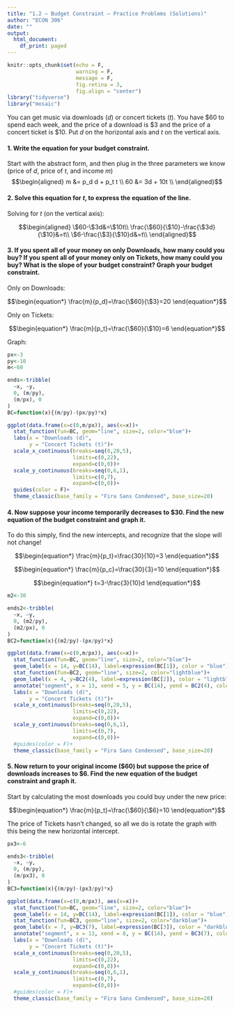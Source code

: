 ```yaml
---
title: "1.2 — Budget Constraint — Practice Problems (Solutions)"
author: "ECON 306"
date: ""
output:
  html_document:
    df_print: paged
---
```


```r
knitr::opts_chunk$set(echo = F,
                      warning = F,
                      message = F,
                      fig.retina = 3,
                      fig.align = "center")
library("tidyverse")
library("mosaic")

```

You can get music via downloads ($d$) or concert tickets ($t$). You have $60 to spend each week, and the price of a download is $3 and the price of a concert ticket is $10. Put $d$ on the horizontal axis and $t$ on the vertical axis.

#### 1. Write the equation for your budget constraint.

Start with the abstract form, and then plug in the three parameters we know (price of $d$, price of $t$, and income $m)$
$$\begin{aligned}
m &= p_d d + p_t t \\
60 &= 3d + 10t \\
\end{aligned}$$

#### 2. Solve this equation for $t$, to express the equation of the line.

Solving for $t$ (on the vertical axis):

$$\begin{aligned}
\$60-\$3d&=\$10t\\
	\frac{\$60}{\$10}-\frac{\$3d}{\$10}&=t\\
	\$6-\frac{\$3}{\$10}d&=t\\
\end{aligned}$$
	
#### 3. If you spent all of your money on only Downloads, how many could you buy? If you spent all of your money only on Tickets, how many could you buy? What is the slope of your budget constraint? Graph your budget constraint.

Only on Downloads: 

$$\begin{equation*}
	\frac{m}{p_d}=\frac{\$60}{\$3}=20	
	\end{equation*}$$

Only on Tickets:

$$\begin{equation*}
	\frac{m}{p_t}=\frac{\$60}{\$10}=6	
	\end{equation*}$$

Graph:

```r
px<-3
py<-10
m<-60

ends<-tribble(
  ~x, ~y,
  0, (m/py),
  (m/px), 0
)
BC=function(x){(m/py)-(px/py)*x}
```

```r
ggplot(data.frame(x=c(0,m/px)), aes(x=x))+
  stat_function(fun=BC, geom="line", size=2, color="blue")+
  labs(x = "Downloads (d)",
       y = "Concert Tickets (t)")+
  scale_x_continuous(breaks=seq(0,20,5),
                     limits=c(0,22),
                     expand=c(0,0))+
  scale_y_continuous(breaks=seq(0,6,1),
                     limits=c(0,7),
                     expand=c(0,0))+
  guides(color = F)+
  theme_classic(base_family = "Fira Sans Condensed", base_size=20)
```

#### 4. Now suppose your income temporarily decreases to $30. Find the new equation of the budget constraint and graph it.

To do this simply, find the new intercepts, and recognize that the slope will not change! 

$$\begin{equation*}
\frac{m}{p_t}=\frac{30}{10}=3 
\end{equation*}$$

$$\begin{equation*}
\frac{m}{p_c}=\frac{30}{3}=10	
\end{equation*}$$

$$\begin{equation*}
t=3-\frac{3}{10}d	
\end{equation*}$$


```r
m2<-30

ends2<-tribble(
  ~x, ~y,
  0, (m2/py),
  (m2/px), 0
)
BC2=function(x){(m2/py)-(px/py)*x}
```

```r
ggplot(data.frame(x=c(0,m/px)), aes(x=x))+
  stat_function(fun=BC, geom="line", size=2, color="blue")+
  geom_label(x = 14, y=BC(14), label=expression(BC[1]), color = "blue")+
  stat_function(fun=BC2, geom="line", size=2, color="lightblue")+
  geom_label(x = 4, y=BC2(4), label=expression(BC[2]), color = "lightblue")+
  annotate("segment", x = 13, xend = 5, y = BC(14), yend = BC2(4), colour = "black", size=2, alpha=1, arrow=arrow(length=unit(0.5,"cm"), ends="last", type="closed"))+
  labs(x = "Downloads (d)",
       y = "Concert Tickets (t)")+
  scale_x_continuous(breaks=seq(0,20,5),
                     limits=c(0,22),
                     expand=c(0,0))+
  scale_y_continuous(breaks=seq(0,6,1),
                     limits=c(0,7),
                     expand=c(0,0))+
  #guides(color = F)+
  theme_classic(base_family = "Fira Sans Condensed", base_size=20)
```

#### 5. Now return to your original income ($60) but suppose the price of downloads increases to $6. Find the new equation of the budget constraint and graph it.

Start by calculating the most downloads you could buy under the new price:

$$\begin{equation*}
	\frac{m}{p_t}=\frac{\$60}{\$6}=10	
	\end{equation*}$$

The price of Tickets hasn't changed, so all we do is rotate the graph with this being the new horizontal intercept.

```r
px3<-6

ends3<-tribble(
  ~x, ~y,
  0, (m/py),
  (m/px3), 0
)
BC3=function(x){(m/py)-(px3/py)*x}
```

```r
ggplot(data.frame(x=c(0,m/px)), aes(x=x))+
  stat_function(fun=BC, geom="line", size=2, color="blue")+
  geom_label(x = 14, y=BC(14), label=expression(BC[1]), color = "blue")+
  stat_function(fun=BC3, geom="line", size=2, color="darkblue")+
  geom_label(x = 7, y=BC3(7), label=expression(BC[3]), color = "darkblue")+
  annotate("segment", x = 13, xend = 8, y = BC(14), yend = BC3(7), colour = "black", size=2, alpha=1, arrow=arrow(length=unit(0.5,"cm"), ends="last", type="closed"))+
  labs(x = "Downloads (d)",
       y = "Concert Tickets (t)")+
  scale_x_continuous(breaks=seq(0,20,5),
                     limits=c(0,22),
                     expand=c(0,0))+
  scale_y_continuous(breaks=seq(0,6,1),
                     limits=c(0,7),
                     expand=c(0,0))+
  #guides(color = F)+
  theme_classic(base_family = "Fira Sans Condensed", base_size=20)
```
